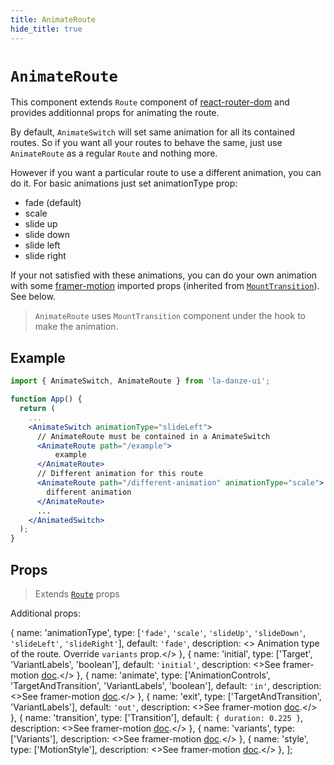 ```yaml
---
title: AnimateRoute
hide_title: true
---
```


# `AnimateRoute`

This component extends `Route` component of [react-router-dom](https://reactrouter.com/web/guides/quick-start) and provides additionnal props for animating the route.

By default, `AnimateSwitch` will set same animation for all its contained routes. So if you want all your routes to behave the same, just use `AnimateRoute` as a regular `Route` and nothing more.

However if you want a particular route to use a different animation, you can do it. For basic animations just set animationType prop:
* fade (default)
* scale
* slide up
* slide down
* slide left
* slide right

If your not satisfied with these animations, you can do your own animation with some [framer-motion](https://www.framer.com/motion/) imported props (inherited from [`MountTransition`](api/components/MountTransition.mdx)). See below.

> `AnimateRoute` uses `MountTransition` component under the hook to make the animation.

## Example

```jsx
import { AnimateSwitch, AnimateRoute } from 'la-danze-ui';

function App() {
  return (
    ...
    <AnimateSwitch animationType="slideLeft">
      // AnimateRoute must be contained in a AnimateSwitch
      <AnimateRoute path="/example">
          example
      </AnimateRoute>
      // Different animation for this route
      <AnimateRoute path="/different-animation" animationType="scale">
        different animation
      </AnimateRoute>
      ...
    </AnimatedSwitch>
  );
}
```

## Props

> Extends [`Route`](https://reactrouter.com/web/api/Route) props

Additional props:

  {
    name: 'animationType',
    type: [`'fade'`, `'scale'`, `'slideUp'`, `'slideDown'`, `'slideLeft'`, `'slideRight'`],
    default: `'fade'`,
    description: <>	Animation type of the route. Override <code>variants</code> prop.</>
  },
  {
    name: 'initial',
    type: ['Target', 'VariantLabels', 'boolean'],
    default: `'initial'`,
    description: <>See framer-motion <a href="https://www.framer.com/api/motion/component/#motionprops.initial">doc</a>.</>
  },
  {
    name: 'animate',
    type: ['AnimationControls', 'TargetAndTransition', 'VariantLabels', 'boolean'],
    default: `'in'`,
    description: <>See framer-motion <a href="https://www.framer.com/api/motion/component/#motionprops.animate">doc</a>.</>
  },
  {
    name: 'exit',
    type: ['TargetAndTransition', 'VariantLabels'],
    default: `'out'`,
    description: <>See framer-motion <a href="https://www.framer.com/api/motion/component/#motionprops.exit">doc</a>.</>
  },
  {
    name: 'transition',
    type: ['Transition'],
    default: `{ duration: 0.225 }`,
    description: <>See framer-motion <a href="https://www.framer.com/api/motion/component/#motionprops.transition">doc</a>.</>
  },
  {
    name: 'variants',
    type: ['Variants'],
    description: <>See framer-motion <a href="https://www.framer.com/api/motion/component/#motionprops.variants">doc</a>.</>
  },
  {
    name: 'style',
    type: ['MotionStyle'],
    description: <>See framer-motion <a href="https://www.framer.com/api/motion/component/#motionprops.style">doc</a>.</>
  },
];

<PropsTable componentProps={componentProps} />